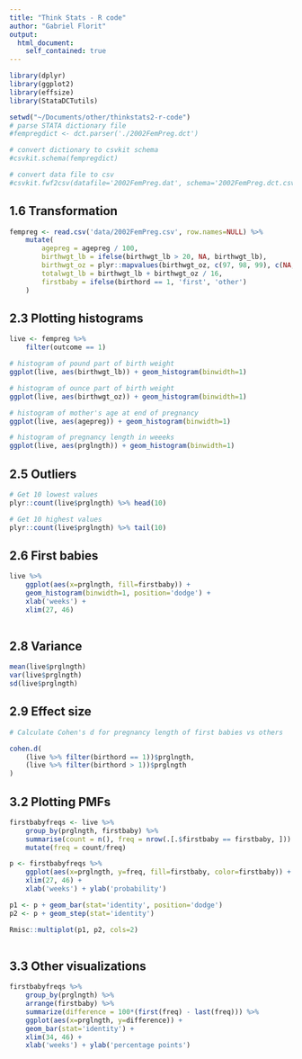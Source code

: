 ```yaml
---
title: "Think Stats - R code"
author: "Gabriel Florit"
output:
  html_document:
    self_contained: true
---
```


```r
library(dplyr)
library(ggplot2)
library(effsize)
library(StataDCTutils)
```

```r
setwd("~/Documents/other/thinkstats2-r-code")
# parse STATA dictionary file
#fempregdict <- dct.parser('./2002FemPreg.dct')

# convert dictionary to csvkit schema
#csvkit.schema(fempregdict)

# convert data file to csv
#csvkit.fwf2csv(datafile='2002FemPreg.dat', schema='2002FemPreg.dct.csv', output='2002FemPreg.csv')

```

## 1.6 Transformation
```r

fempreg <- read.csv('data/2002FemPreg.csv', row.names=NULL) %>%
	mutate(
		agepreg = agepreg / 100,
		birthwgt_lb = ifelse(birthwgt_lb > 20, NA, birthwgt_lb),
		birthwgt_oz = plyr::mapvalues(birthwgt_oz, c(97, 98, 99), c(NA, NA, NA)),
		totalwgt_lb = birthwgt_lb + birthwgt_oz / 16,
		firstbaby = ifelse(birthord == 1, 'first', 'other')
	)

```

## 2.3 Plotting histograms
```r

live <- fempreg %>%
	filter(outcome == 1)

# histogram of pound part of birth weight
ggplot(live, aes(birthwgt_lb)) + geom_histogram(binwidth=1)

# histogram of ounce part of birth weight
ggplot(live, aes(birthwgt_oz)) + geom_histogram(binwidth=1)

# histogram of mother's age at end of pregnancy
ggplot(live, aes(agepreg)) + geom_histogram(binwidth=1)

# histogram of pregnancy length in weeeks
ggplot(live, aes(prglngth)) + geom_histogram(binwidth=1)

```

## 2.5 Outliers
```r

# Get 10 lowest values
plyr::count(live$prglngth) %>% head(10)

# Get 10 highest values
plyr::count(live$prglngth) %>% tail(10)

```

## 2.6 First babies
```r

live %>%
	ggplot(aes(x=prglngth, fill=firstbaby)) +
	geom_histogram(binwidth=1, position='dodge') +
	xlab('weeks') +
	xlim(27, 46)
	
```

## 2.8 Variance
```r

mean(live$prglngth)
var(live$prglngth)
sd(live$prglngth)

```

## 2.9 Effect size
```r

# Calculate Cohen's d for pregnancy length of first babies vs others

cohen.d(
	(live %>% filter(birthord == 1))$prglngth,
	(live %>% filter(birthord > 1))$prglngth
)

```

## 3.2 Plotting PMFs
```r

firstbabyfreqs <- live %>%
	group_by(prglngth, firstbaby) %>%
	summarise(count = n(), freq = nrow(.[.$firstbaby == firstbaby, ])) %>%
	mutate(freq = count/freq)

p <- firstbabyfreqs %>%
	ggplot(aes(x=prglngth, y=freq, fill=firstbaby, color=firstbaby)) +
	xlim(27, 46) +
	xlab('weeks') + ylab('probability')

p1 <- p + geom_bar(stat='identity', position='dodge')
p2 <- p + geom_step(stat='identity')

Rmisc::multiplot(p1, p2, cols=2)
	
```

## 3.3 Other visualizations
```r

firstbabyfreqs %>%
	group_by(prglngth) %>%
	arrange(firstbaby) %>%
	summarize(difference = 100*(first(freq) - last(freq))) %>%
	ggplot(aes(x=prglngth, y=difference)) +
	geom_bar(stat='identity') +
	xlim(34, 46) +
	xlab('weeks') + ylab('percentage points')

```
































